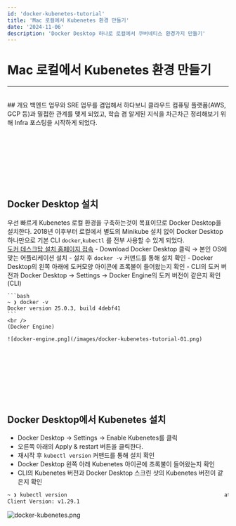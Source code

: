 ```yaml
---
id: 'docker-kubenetes-tutorial'
title: 'Mac 로컬에서 Kubenetes 환경 만들기'
date: '2024-11-06'
description: 'Docker Desktop 하나로 로컬에서 쿠버네티스 환경가지 만들기'
---
```


# Mac 로컬에서 Kubenetes 환경 만들기
---
<br />
## 개요
백엔드 업무와 SRE 업무를 겸업해서 하다보니 클라우드 컴퓨팅 플랫폼(AWS, GCP 등)과 밀접한 관계를 맺게 되었고, 학습 겸 알게된 지식을 차근차근 정리해보기 위해 Infra 포스팅을 시작하게 되었다.

<br /><br />
---
<br /><br />


## Docker Desktop 설치
우선 빠르게 Kubenetes 로컬 환경을 구축하는것이 목표이므로 Docker Desktop을 설치한다. 2018년 이후부터 로컬에서 별도의 Minikube 설치 없이 Docker Desktop 하나만으로 기본 CLI `docker`,`kubectl` 를 전부 사용할 수 있게 되었다.
<br />
[도커 데스크탑 설치 홈페이지 접속](https://www.docker.com/products/docker-desktop/)
    - Download Docker Desktop 클릭 → 본인 OS에 맞는 어플리케이션 설치
    - 설치 후 `docker -v` 커맨드를 통해 설치 확인
    - Docker Desktop의 왼쪽 아래에 도커모양 아이콘에 초록불이 들어왔는지 확인
    - CLI의 도커 버전과 Docker Desktop → Settings → Docker Engine의 도커 버전이 같은지 확인
    <br />
    (CLI)
    
    ```bash
    ~ ❯ docker -v
    Docker version 25.0.3, build 4debf41
    ```
    <br />
    (Docker Engine)
    
    ![docker-engine.png](/images/docker-kubenetes-tutorial-01.png)


<br /><br />
---
<br /><br />


## Docker Desktop에서 Kubenetes 설치
- Docker Desktop → Settings → Enable Kubenetes를 클릭
- 오른쪽 아래의 Apply & restart 버튼을 클릭한다.
- 재시작 후 `kubectl version` 커맨드를 통해 설치 확인
- Docker Desktop 왼쪽 아래 Kubenetes 아이콘에 초록불이 들어왔는지 확인
- CLI의 Kubenetes 버전과 Docker Desktop 스크린 샷의 Kubenetes 버전이 같은지 확인

```bash
~ ❯ kubectl version                                                  at ⎈ docker-desktop
Client Version: v1.29.1
```

![docker-kubenetes.png](/images/docker-kubenetes-tutorial-02.png)
